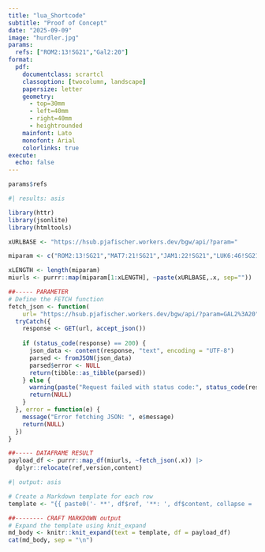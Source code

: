 ```yaml
---
title: "lua_Shortcode"
subtitle: "Proof of Concept"
date: "2025-09-09"
image: "hurdler.jpg"
params: 
  refs: ["ROM2:13!SG21","Gal2:20"]
format:
  pdf:
    documentclass: scrartcl
    classoption: [twocolumn, landscape]
    papersize: letter
    geometry:
      - top=30mm
      - left=40mm
      - right=40mm
      - heightrounded
    mainfont: Lato
    monofont: Arial
    colorlinks: true
execute:
  echo: false  
---
```


::: {#inputDiv}
<!-- inputDiv is considered Void-->
:::

:::: {#outputDiv}
<div>

<!--  any output comes here to outputDiv is considered Void-->

</div>
::::

```r
params$refs
```

```r
#| results: asis

library(httr)
library(jsonlite)
library(htmltools)

xURLBASE <- "https://hsub.pjafischer.workers.dev/bgw/api/?param="

miparam <- c("ROM2:13!SG21","MAT7:21!SG21","JAM1:22!SG21","LUK6:46!SG21","HEB4:2!SG21","1SA3:10!SG21","1SA3:1!SG21","PSA33:9!SG21","ROM1:19-20!SG21","HEB11:3!SG21","JOB38:2!SG21","ACT3:19-20!SG21","LUK11:13!SG21","JOH1:1-12!SG21","JOH2:1-12!SG21","REV19:9!SG21","ROM6:13!SG21","PSA71!SG21","PSA102:17-19!SG21","PSA145:4-5!SG21","DEU6:6-8!SG21","PSA71:17-21!SG21","PSA78:2-8!SG21","PSA42:1!KJV","ISA8:16-18!SG21","PSA16:1!SG21","HEB2:4!SG21","HEB2:12-13!SG21","PSA22:31-32!SG21","GEN1:1!SG21","GEN12:8!SG21","REV4:2!SG21","GAL2:19!SG21","GEN1:2!SG21","GAL2:20!SG21","HEB1:1-2!SG21","JOH1:29!SG21","Gen1:3!SG21","John1:29!SG21","Ps14!SG21","ACT7:52-53!SG21","ACT2:32-35!SG21","MAT22:43-45!SG21","Gal2:20")

xLENGTH <- length(miparam)
miurls <- purrr::map(miparam[1:xLENGTH], ~paste(xURLBASE,.x, sep=""))

##----- PARAMETER
# Define the FETCH function
fetch_json <- function(
    url= "https://hsub.pjafischer.workers.dev/bgw/api/?param=GAL2%3A20") {
  tryCatch({
    response <- GET(url, accept_json())
    
    if (status_code(response) == 200) {
      json_data <- content(response, "text", encoding = "UTF-8")
      parsed <- fromJSON(json_data)
      parsed$error <- NULL
      return(tibble::as_tibble(parsed))
    } else {
      warning(paste("Request failed with status code:", status_code(response)))
      return(NULL)
    }
  }, error = function(e) {
    message("Error fetching JSON: ", e$message)
    return(NULL)
  })
}

##----- DATAFRAME RESULT
payload_df <- purrr::map_df(miurls, ~fetch_json(.x)) |>
  dplyr::relocate(ref,version,content)

```

```r
#| output: asis

# Create a Markdown template for each row
template <- "{{ paste0('- **', df$ref, '**: ', df$content, collapse = '\\n\\n') }}"

##-------- CRAFT MARKDOWN output
# Expand the template using knit_expand
md_body <- knitr::knit_expand(text = template, df = payload_df)
cat(md_body, sep = "\n")

```
